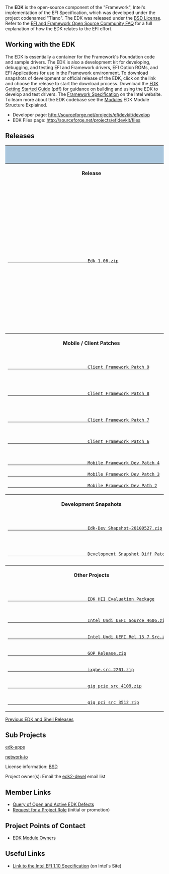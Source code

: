 <!-- [[Category:EDK]] -->
The '''EDK''' is the open-source component of the "Framework", Intel's implementation of the EFI Specification, which was developed under the project codenamed "Tiano". The EDK was released under the  [[BSD License]]. Refer to the [[EFI and Framework Open Source Community FAQ]]   for a full explanation of how the EDK relates to the EFI effort.


=='''Working with the EDK'''==

The EDK is essentially a container for the Framework's Foundation code and sample drivers. The EDK is also a development kit for developing, debugging, and testing EFI and Framework drivers, EFI Option ROMs, and EFI Applications for use in the Framework environment. To download snapshots of development or official release of the EDK, click on the link and choose the release to start the download process.  Download the [http://sourceforge.net/projects/efidevkit/files/Edk%20Getting%20Started%20Guide%5B1%5D.0.41.pdf/download EDK Getting Started Guide] (pdf) for guidance on building and using the EDK to develop and test drivers.  The [http://www.intel.com/technology/framework/spec.htm Framework Specification] on the Intel website.  To learn more about the EDK codebase see the [[Modules]] EDK Module Structure Explained.

* Developer page: http://sourceforge.net/projects/efidevkit/develop
* EDK Files page: http://sourceforge.net/projects/efidevkit/files


==Releases==
					<div class="t_projects">
						<table>
							<tr>
								<th style="background-color: rgb(169, 198, 221);" colspan="4">
								EDK Releases</th>
							</tr>
							<tr>
								<th>Release</th>
								<th>What is it?</th>
								<th>EDK Shell</th>
								<th>Documents</th>
							</tr>
							<tr>
								<td>
								<a class="external text" href="http://sourceforge.net/projects/efidevkit/files/Releases/Official%20Releases/Edk%201.06.zip/download">
								Edk 1.06.zip</a> </td>
								<td>Contains UEFI 2.1, Framework 0.9, PI 1.0 and 
								EFI shell: core and sample driver source code 
								for EDK build source code environment and 
								directory structure. </td>
								<td>
								<a class="external text" href="http://sourceforge.net/projects/efi-shell/files/Releases/Official%20Releases/EfiShell%201.06.zip/download">
								EfiShell 1.06.zip</a> </td>
								<td>ShellCommandManual.pdf
								<p>Glue_Library.pdf </p>
								<p>EDK BuildDocument.pdf </p>
								<p>EBC Debugger User Manual.pdf </p>
								<p>EfiDriverLib.pdf </p>
								<p>EdkReference Manual.pdf </p>
								<p>EdkReferenceManual.zip </p>
								<p>VFR.pdf </p>
								<p>Edk Getting Started Guide[1].pdf </p>
								<p>EbcDegubber Release notes </p>
								<p>DuetRelNotes.txt </td>
							</tr>
							<tr>
								<th>Mobile / Client Patches </th>
								<th>&nbsp;</th>
								<th>&nbsp;</th>
								<th>&nbsp;</th>
							</tr>
							<tr>
								<td>
								<a class="external text" href="http://sourceforge.net/projects/efidevkit/files/Releases/Others/Other%20Contribution/EDK1117_Client_Framework_PatchV9.zip/download">
								Client Framework Patch 9</a>
								<p><Br>
								<a class="external text" href="http://sourceforge.net/projects/efidevkit/files/Releases/Others/Other%20Contribution/EDK1117_Client_Framework_PatchV8.zip/download">
								Client Framework Patch 8</a>
								<p><br>
								<a class="external text" href="http://sourceforge.net/projects/efidevkit/files/Releases/Others/Other%20Contribution/EDK117_Client_Framework_PatchV7.zip/download">
								Client Framework Patch 7</a> </p>
								<p><br>
								<a class="external text" href="http://sourceforge.net/projects/efidevkit/files/Releases/Others/Other%20Contribution/EDK1117_Client_Framework_Dev_Patch_6.zip/download">
								Client Framework Patch 6</a> </p><br>
								<a class="external text" href="http://sourceforge.net/projects/efidevkit/files/Releases/Others/Other%20Contribution/EDK1117_Mobile_Framework_Dev_Patch_4.zip/download">
								Mobile Framework Dev Patch 4</a> <br>
								<a class="external text" href="http://sourceforge.net/projects/efidevkit/files/Releases/Others/Other%20Contribution/EDK1117_Mobile_Framework_Dev_Patch_3.zip/download">
								Mobile Framework Dev Patch 3</a> <br>
								<a class="external text" href="http://sourceforge.net/projects/efidevkit/files/Releases/Others/Other%20Contribution/EDK1117_MObile_framework_Dev_Patch_2.zip/download">
								Mobile Framework Dev Path 2</a> 
</td>
								<td>Client Framework Patches are an update to 
								the Green H which Intel utilizes on its client 
								platforms </td>
								<td>&nbsp;</td>
								<td>&nbsp;</td>
							</tr>
							<tr>
								<th>Development Snapshots</th>
								<th>&nbsp;</th>
								<th>&nbsp;</th>
								<th>&nbsp;</th>
							</tr>
							<tr>
								<td>
								<a class="external text" href="http://sourceforge.net/projects/efidevkit/files/Releases/Development%20Snapshots/Edk-Dev-Snapshot-20100527.zip/download">
								Edk-Dev Shapshot-20100527.zip</a> </td>
								<td>&nbsp;</td>
								<td>&nbsp;</td>
								<td>&nbsp;</td>
							</tr>
							<tr>
								<td>
								<a class="external text" href="https://sourceforge.net/projects/efidevkit/files/Releases/Development%20Snapshots%20Diff%20Patches/">
								Development Snapshot Diff Patches</a> </td>
								<td>To see the differences between snapshot 
								versions </td>
								<td>&nbsp;</td>
								<td>&nbsp;</td>
							</tr>
							<tr>
								<th>Other Projects</th>
								<th>&nbsp;</th>
								<th>&nbsp;</th>
								<th>&nbsp;</th>
							</tr>
							<tr>
								<td>
								<a class="external text" href="http://sourceforge.net/projects/efidevkit/files/Releases/Others/EDK%20HII%20Evaluation%20Package.zip/download">
								EDK HII Evaluation Package</a>
								<p>
								<a class="external text" href="http://sourceforge.net/projects/efidevkit/files/Releases/Others/Other%20Contribution/gig_efi_src_4606.zip/download">
								Intel Undi UEFI Source 4606.zip</a> </p>
								<p>
								<a class="external text" href="http://sourceforge.net/projects/efidevkit/files/Releases/Others/Other%20Contribution/Intel_Undi_UEFI_Rel_15_7_src.zip/download">
								Intel Undi UEFI Rel 15 7 Src.zip</a> </p>
								<p>
								<a class="external text" href="http://sourceforge.net/projects/efidevkit/files/Releases/Others/Other%20Contribution/GOP_Release.zip/download">
								GOP Release.zip</a> </p>
								<p>
								<a class="external text" href="http://sourceforge.net/projects/efidevkit/files/Releases/Others/Other%20Contribution/ixgbe_src_2201.zip/download">
								ixgbe.src.2201.zip</a> </p>
								<p>
								<a class="external text" href="http://sourceforge.net/projects/efidevkit/files/Releases/Others/Other%20Contribution/gig_pcie_src_4109.zip/download">
								gig pcie src 4109.zip</a> </p>
								<p>
								<a class="external text" href="http://sourceforge.net/projects/efidevkit/files/Releases/Others/Other%20Contribution/gig_pci_src_3512.zip/download">
								gig pci src 3512.zip</a> </td>
								<td>Other Projects
								<p><br>
								Fix to the Undi EDK Intel(R) PRO/1000 Network 
								Driver </td>
								<td>&nbsp;</td>
								<td>&nbsp;</td>
							</tr>
						</table>
					</div>

[[Previous EDK and Shell Releases]]

=='''Sub Projects'''==

[[Edk-apps|edk-apps]]

[[Network-io|network-io]]

License information: [http://www.opensource.org/licenses/bsd-license.php BSD]

Project owner(s): Email the [[edk2-devel]] email list
=='''Member Links'''==

* [http://sourceforge.net/apps/trac/efidevkit/report/8 Query of Open and Active EDK Defects]
* [http://sourceforge.net/project/memberlist.php?group_id=288624 Request for a Project Role] (initial or promotion)


=='''Project Points of Contact'''==
* [[modules|EDK Module Owners]]


=='''Useful Links'''==
*[http://developer.intel.com/technology/efi/index.htm Link to the Intel EFI 1.10 Specification] (on Intel's Site)